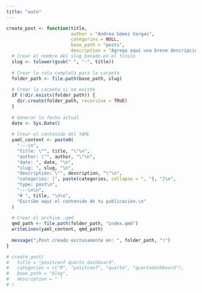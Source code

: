 ```yaml
---
title: "auto"
---
```


```r
create_post <- function(title, 
                        author = "Andrea Gómez Vargas", 
                        categories = NULL, 
                        base_path = "posts", 
                        description = "Agrega aquí una breve descripción del contenido.") {
  # Crear el nombre del slug basado en el título
  slug <- tolower(gsub(" ", "-", title))
  
  # Crear la ruta completa para la carpeta
  folder_path <- file.path(base_path, slug)
  
  # Crear la carpeta si no existe
  if (!dir.exists(folder_path)) {
    dir.create(folder_path, recursive = TRUE)
  }
  
  # Generar la fecha actual
  date <- Sys.Date()
  
  # Crear el contenido del YAML
  yaml_content <- paste0(
    "---\n",
    "title: \"", title, "\"\n",
    "author: \"", author, "\"\n",
    "date: ", date, "\n",
    "slug: ", slug, "\n",
    "description: \"", description, "\"\n",
    "categories: [", paste(categories, collapse = ", "), "]\n",
    "type: post\n",
    "---\n\n",
    "# ", title, "\n\n",
    "Escribe aquí el contenido de tu publicación.\n"
  )
  
  # Crear el archivo .qmd
  qmd_path <- file.path(folder_path, "index.qmd")
  writeLines(yaml_content, qmd_path)
  
  message("¡Post creado exitosamente en: ", folder_path, "!")
}


```

```r
# create_post(
#   title = "positconf quarto dashboard",
#   categories = c("R", "positconf", "quarto", "quartodashboard"),
#   base_path = "blog",
#   description = " "
# )


```
